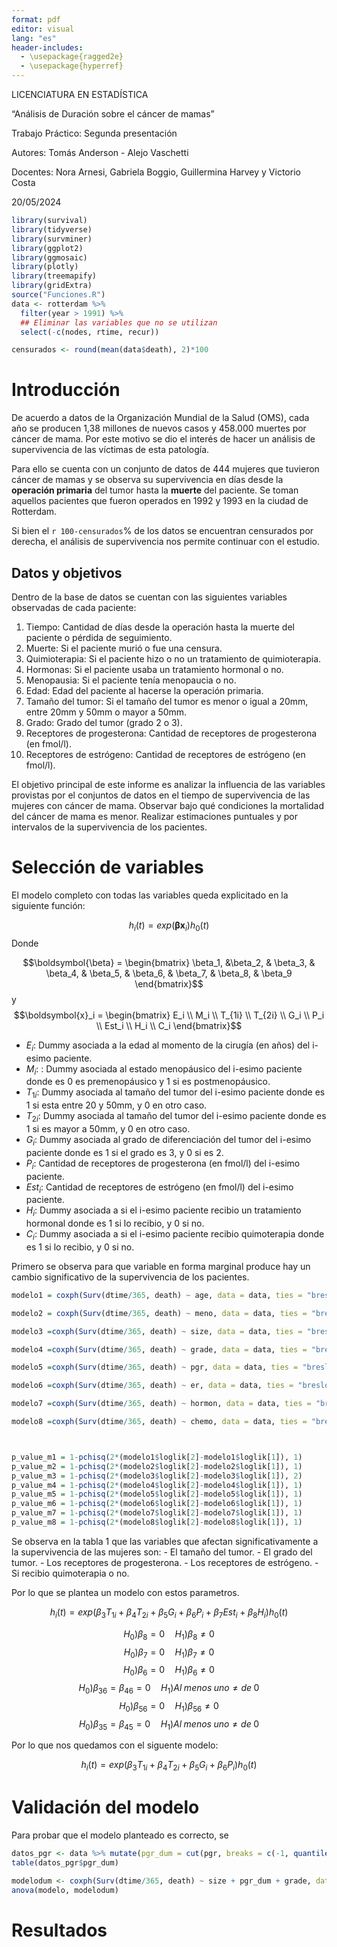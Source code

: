 ```yaml
---
format: pdf
editor: visual
lang: "es"
header-includes:
  - \usepackage{ragged2e}
  - \usepackage{hyperref}
---
```



\Centering

\vspace{3cm}


\pagenumbering{gobble}

\vspace{5cm}

\large
LICENCIATURA EN ESTADÍSTICA

\vspace{1cm}

\large
\Huge
"Análisis de Duración sobre el cáncer de mamas"
\Huge
\newline
\vspace{0.3cm}

\normalsize
Trabajo Práctico: Segunda presentación 
\vspace{1cm}
\begin{center}
    \includegraphics[width=.5\linewidth]{cancer-mama.jpg}
\end{center}
\vspace{2cm}
Autores: Tomás Anderson - Alejo Vaschetti

Docentes: Nora Arnesi, Gabriela Boggio, Guillermina Harvey y Victorio Costa   

20/05/2024
\normalsize


\newpage
\pagenumbering{arabic}

\RaggedRight
\newpage

```r
library(survival)
library(tidyverse)
library(survminer)
library(ggplot2)
library(ggmosaic)
library(plotly)
library(treemapify)
library(gridExtra)
source("Funciones.R")
data <- rotterdam %>%
  filter(year > 1991) %>%
  ## Eliminar las variables que no se utilizan
  select(-c(nodes, rtime, recur))

censurados <- round(mean(data$death), 2)*100
```
# Introducción

De acuerdo a datos de la Organización Mundial de la Salud (OMS), cada año se producen 1,38 millones de nuevos casos y 458.000 muertes por cáncer de mama. Por este motivo se dio el interés de hacer un análisis de supervivencia de las víctimas de esta patología.

Para ello se cuenta con un conjunto de datos de 444 mujeres que tuvieron cáncer de mamas y se observa su supervivencia en días desde la **operación primaria** del tumor hasta la **muerte** del paciente. Se toman aquellos pacientes que fueron operados en 1992 y 1993 en la ciudad de Rotterdam.

Si bien el `r 100-censurados`% de los datos se encuentran censurados por derecha, el análisis de supervivencia nos permite continuar con el estudio.

## Datos y objetivos

Dentro de la base de datos se cuentan con las siguientes variables observadas de cada paciente:

1.  Tiempo: Cantidad de días desde la operación hasta la muerte del paciente o pérdida de seguimiento.
2.  Muerte: Si el paciente murió o fue una censura.
3.  Quimioterapia: Si el paciente hizo o no un tratamiento de quimioterapia.
4.  Hormonas: Si el paciente usaba un tratamiento hormonal o no.
5.  Menopausia: Si el paciente tenía menopaucia o no.
6.  Edad: Edad del paciente al hacerse la operación primaria.
7.  Tamaño del tumor: Si el tamaño del tumor es menor o igual a 20mm, entre 20mm y 50mm o mayor a 50mm.
8.  Grado: Grado del tumor (grado 2 o 3).
9.  Receptores de progesterona: Cantidad de receptores de progesterona (en fmol/l).
10. Receptores de estrógeno: Cantidad de receptores de estrógeno (en fmol/l).


El objetivo principal de este informe es analizar la influencia de las variables provistas
por el conjuntos de datos en el tiempo de supervivencia de las mujeres con cáncer de
mama. Observar bajo qué condiciones la mortalidad del cáncer de mama es menor. Realizar
estimaciones puntuales y por intervalos de la supervivencia de los pacientes.

\newpage









# Selección de variables


El modelo completo con todas las variables queda explicitado en la siguiente función:

$$h_i(t) = exp(\boldsymbol{\beta}\boldsymbol{x}_i)h_0(t)$$ Donde 


$$\boldsymbol{\beta} = \begin{bmatrix} \beta_1, &\beta_2, & \beta_3, & \beta_4, & \beta_5, & \beta_6, & \beta_7, & \beta_8, & \beta_9 \end{bmatrix}$$ y $$\boldsymbol{x}_i = \begin{bmatrix} E_i \\ M_i \\ T_{1i} \\ T_{2i} \\ G_i \\ P_i \\ Est_i \\ H_i \\ C_i \end{bmatrix}$$

-   $E_i:$  Dummy asociada a la edad al momento de la cirugía (en años) del i-esimo paciente.
-   $M_i:$ :  Dummy asociada al estado menopáusico del i-esimo paciente donde es 0 es premenopáusico y 1 si es postmenopáusico.
-   $T_{1i}:$  Dummy asociada al tamaño del tumor del i-esimo paciente donde es 1 si esta entre 20 y 50mm, y 0 en otro caso.
-   $T_{2i}:$ Dummy asociada al tamaño del tumor del i-esimo paciente donde es 1 si es mayor a 50mm, y 0 en otro caso.
-   $G_i:$ Dummy asociada al grado de diferenciación del tumor del i-esimo paciente donde es 1 si el grado es 3, y 0 si es 2.
-   $P_i:$ Cantidad de receptores de progesterona (en fmol/l) del i-esimo paciente.
-   $Est_i:$ Cantidad de receptores de estrógeno (en fmol/l) del i-esimo paciente. 
-   $H_i:$ Dummy asociada a si el i-esimo paciente recibio un tratamiento hormonal donde es 1 si lo recibio, y 0 si no.
-   $C_i:$ Dummy asociada a si el i-esimo paciente recibio quimoterapia donde es 1 si lo recibio, y 0 si no.


Primero se observa para que variable en forma marginal produce hay un cambio significativo de la supervivencia de los pacientes.

```r
modelo1 = coxph(Surv(dtime/365, death) ~ age, data = data, ties = "breslow")

modelo2 = coxph(Surv(dtime/365, death) ~ meno, data = data, ties = "breslow")

modelo3 =coxph(Surv(dtime/365, death) ~ size, data = data, ties = "breslow")

modelo4 =coxph(Surv(dtime/365, death) ~ grade, data = data, ties = "breslow")

modelo5 =coxph(Surv(dtime/365, death) ~ pgr, data = data, ties = "breslow")

modelo6 =coxph(Surv(dtime/365, death) ~ er, data = data, ties = "breslow")

modelo7 =coxph(Surv(dtime/365, death) ~ hormon, data = data, ties = "breslow")

modelo8 =coxph(Surv(dtime/365, death) ~ chemo, data = data, ties = "breslow")



p_value_m1 = 1-pchisq(2*(modelo1$loglik[2]-modelo1$loglik[1]), 1)
p_value_m2 = 1-pchisq(2*(modelo2$loglik[2]-modelo2$loglik[1]), 1)
p_value_m3 = 1-pchisq(2*(modelo3$loglik[2]-modelo3$loglik[1]), 2)
p_value_m4 = 1-pchisq(2*(modelo4$loglik[2]-modelo4$loglik[1]), 1)
p_value_m5 = 1-pchisq(2*(modelo5$loglik[2]-modelo5$loglik[1]), 1)
p_value_m6 = 1-pchisq(2*(modelo6$loglik[2]-modelo6$loglik[1]), 1)
p_value_m7 = 1-pchisq(2*(modelo7$loglik[2]-modelo7$loglik[1]), 1)
p_value_m8 = 1-pchisq(2*(modelo8$loglik[2]-modelo8$loglik[1]), 1)
```


\begin{table}[]
\begin{tabular}{|l|l|l|l|}
\hline
\textbf{Variables}& \textbf{gl} & $\boldsymbol{G}^2$ & \textbf{p-value} \\ \hline
Edad & 1  &  `r round(2*(modelo1$loglik[2]-modelo1$loglik[1]),3)` & `r round(p_value_m1, 3)`     \\ \hline
Menopausia  & 1  & `r round(2*(modelo2$loglik[2]-modelo1$loglik[1]),3)`     & `r round(p_value_m2, 3)`       \\ \hline
Tamaño del tumor & 2  & `r round(2*(modelo3$loglik[2]-modelo1$loglik[1]),3)`     & $<0.001$     \\ \hline
Grado del tumor  & 1  & `r round(2*(modelo4$loglik[2]-modelo1$loglik[1]),3)`     & `r round(p_value_m4, 3)`      \\ \hline
Receptores de progesterona & 1  & `r round(2*(modelo5$loglik[2]-modelo1$loglik[1]),3)`     & $<0.001$    \\ \hline
Receptores de estrógeno    & 1  & `r round(2*(modelo6$loglik[2]-modelo1$loglik[1]),3)`   & `r round(p_value_m6, 3)`      \\ \hline
Hormonas  & 1  & `r round(2*(modelo7$loglik[2]-modelo1$loglik[1]),3)`    & `r round(p_value_m7, 3)`      \\ \hline
Quimioterapia & 1  & `r round(2*(modelo8$loglik[2]-modelo1$loglik[1]),3)`    & `r round(p_value_m8, 3)`     \\ \hline
\end{tabular}\caption{Comparaciones de los modelos}
\label{table:1}
\end{table}

Se observa en la tabla 1 que las variables que afectan significativamente a la supervivencia de las mujeres son: 
-   El tamaño del tumor.
-   El grado del tumor.
-   Los receptores de progesterona.
-   Los receptores de estrógeno.
-   Si recibio quimoterapia o no.

Por lo que se plantea un modelo con estos parametros.

$$h_i(t) = exp(\beta_3  T_{1i} + \beta_4  T_{2i} + \beta_5  G_{i} + \beta_6  P_{i}  + \beta_7  Est_i + \beta_8  H_i )h_0(t)$$ 

$$H_0)\beta_8=0 \quad H_1)\beta_8\ne0$$
$$H_0)\beta_7=0 \quad H_1)\beta_7\ne0$$
$$H_0)\beta_6=0 \quad H_1)\beta_6\ne0$$
$$H_0)\beta_{36}=\beta_{46}=0 \quad H_1)Al \;menos \;uno \ne de\; 0$$
$$H_0)\beta_{56}=0 \quad H_1)\beta_{56}\ne0$$
$$H_0)\beta_{35}=\beta_{45}=0 \quad H_1)Al \;menos \;uno \ne de\; 0$$


Por lo que nos quedamos con el siguente modelo:

$$h_i(t) = exp(\beta_3  T_{1i} + \beta_4  T_{2i} + \beta_5  G_{i} + \beta_6  P_{i})h_0(t)$$ 

# Validación del modelo

Para probar que el modelo planteado es correcto, se 

```r
datos_pgr <- data %>% mutate(pgr_dum = cut(pgr, breaks = c(-1, quantile(data$pgr)[2], quantile(data$pgr)[3],quantile(data$pgr)[4], Inf)))
table(datos_pgr$pgr_dum)

modelodum <- coxph(Surv(dtime/365, death) ~ size + pgr_dum + grade, data = datos_pgr, ties = "breslow")
anova(modelo, modelodum)
```




# Resultados

